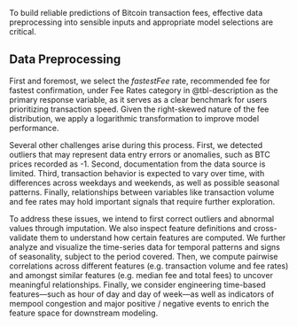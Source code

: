 To build reliable predictions of Bitcoin transaction fees, effective data preprocessing into sensible inputs and appropriate model selections are critical. 

## Data Preprocessing
First and foremost, we select the *fastestFee* rate, recommended fee for fastest confirmation, under Fee Rates category in @tbl-description as the primary response variable, as it serves as a clear benchmark for users prioritizing transaction speed. Given the right-skewed nature of the fee distribution, we apply a logarithmic transformation to improve model performance. 

Several other challenges arise during this process. First, we detected outliers that may represent data entry errors or anomalies, such as BTC prices recorded as -1. Second, documentation from the data source is limited. Third, transaction behavior is expected to vary over time, with differences across weekdays and weekends, as well as possible seasonal patterns. Finally, relationships between variables like transaction volume and fee rates may hold important signals that require further exploration.

To address these issues, we intend to first correct outliers and abnormal values through imputation. We also inspect feature definitions and cross-validate them to understand how certain features are computed. We further analyze and visualize the time-series data for temporal patterns and signs of seasonality, subject to the period covered. Then, we compute pairwise correlations across different features (e.g. transaction volume and fee rates) and amongst similar features (e.g. median fee and total fees) to uncover meaningful relationships. Finally, we consider engineering time-based features—such as hour of day and day of week—as well as indicators of mempool congestion and major positive / negative events to enrich the feature space for downstream modeling. 
